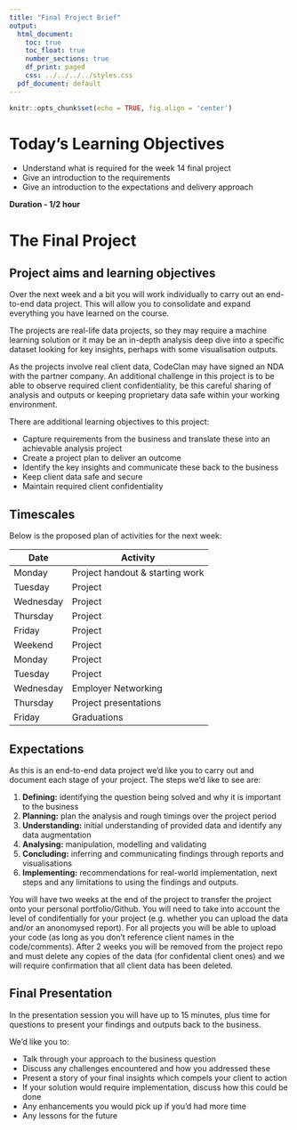 ```yaml
---
title: "Final Project Brief"
output:
  html_document:
    toc: true
    toc_float: true
    number_sections: true
    df_print: paged
    css: ../../../../styles.css
  pdf_document: default
---
```



```r
knitr::opts_chunk$set(echo = TRUE, fig.align = 'center')
```
# Today's Learning Objectives<br>

* Understand what is required for the week 14 final project
* Give an introduction to the requirements
* Give an introduction to the expectations and delivery approach

**Duration - 1/2 hour**<br>

# The Final Project

## Project aims and learning objectives

Over the next week and a bit you will work individually to carry out an end-to-end data project. This will allow you to consolidate and expand everything you have learned on the course.

The projects are real-life data projects, so they may require a machine learning solution or it may be an in-depth analysis deep dive into a specific dataset looking for key insights, perhaps with some visualisation outputs.

As the projects involve real client data, CodeClan may have signed an NDA with the partner company. An additional challenge in this project is to be able to observe required client confidentiality, be this careful sharing of analysis and outputs or keeping proprietary data safe within your working environment. 

There are additional learning objectives to this project:

* Capture requirements from the business and translate these into an achievable analysis project
* Create a project plan to deliver an outcome
* Identify the key insights and communicate these back to the business
* Keep client data safe and secure
* Maintain required client confidentiality

## Timescales

Below is the proposed plan of activities for the next week:

| Date | Activity |
|-----------------|-------------------------------------|
| Monday | Project handout & starting work |
| Tuesday | Project |
| Wednesday | Project |
| Thursday | Project |
| Friday | Project |
| Weekend | Project |
| Monday | Project |
| Tuesday | Project |
| Wednesday | Employer Networking |
| Thursday | Project presentations |
| Friday | Graduations |

## Expectations

As this is an end-to-end data project we'd like you to carry out and document each stage of your project. The steps we'd like to see are:

1.	**Defining:** identifying the question being solved and why it is important to the business
2.	**Planning:** plan the analysis and rough timings over the project period
3.	**Understanding:** initial understanding of provided data and identify any data augmentation
4.	**Analysing:** manipulation, modelling and validating
5.	**Concluding:** inferring and communicating findings through reports and visualisations
6.	**Implementing:** recommendations for real-world implementation, next steps and any limitations to using the findings and outputs.

You will have two weeks at the end of the project to transfer the project onto your personal portfolio/Github. You will need to take into account the level of condifentially for your project (e.g. whether you can upload the data and/or an anonomysed report). For all projects you will be able to upload your code (as long as you don't reference client names in the code/comments). After 2 weeks you will be removed from the project repo and must delete any copies of the data (for confidental client ones) and we will require confirmation that all client data has been deleted.

## Final Presentation

In the presentation session you will have up to 15 minutes, plus time for questions to present your findings and outputs back to the business. 

We'd like you to:

* Talk through your approach to the business question
* Discuss any challenges encountered and how you addressed these
* Present a story of your final insights which compels your client to action
* If your solution would require implementation, discuss how this could be done
* Any enhancements you would pick up if you'd had more time
* Any lessons for the future





